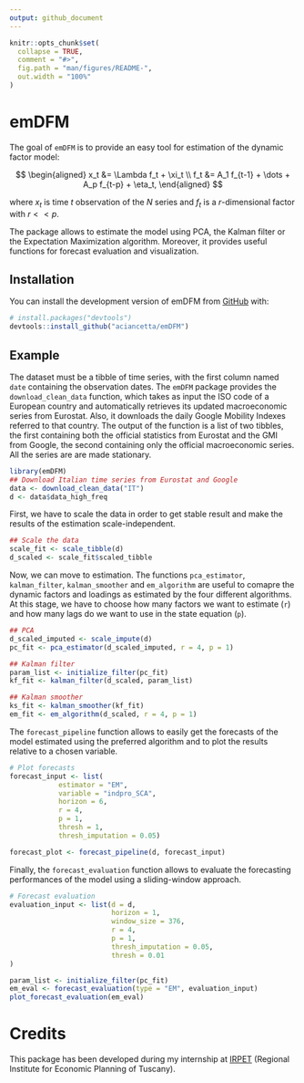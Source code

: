 ```yaml
---
output: github_document
---
```


<!-- README.md is generated from README.Rmd. Please edit that file -->

```r
knitr::opts_chunk$set(
  collapse = TRUE,
  comment = "#>",
  fig.path = "man/figures/README-",
  out.width = "100%"
)
```

# emDFM

<!-- badges: start -->
<!-- badges: end -->

The goal of `emDFM` is to provide an easy tool for estimation of the dynamic factor model:

$$
\begin{aligned}
x_t &= \Lambda f_t + \xi_t \\
f_t &= A_1 f_{t-1} + \dots + A_p f_{t-p} + \eta_t,
\end{aligned}
$$

where $x_t$ is time $t$ observation of the $N$ series and $f_t$ is a $r$-dimensional factor with $r<<p$.

The package allows to estimate the model using PCA, the Kalman filter or the Expectation Maximization algorithm. Moreover, it provides useful functions for forecast evaluation and visualization.

## Installation

You can install the development version of emDFM from [GitHub](https://github.com/) with:

``` r
# install.packages("devtools")
devtools::install_github("aciancetta/emDFM")
```

## Example

The dataset must be a tibble of time series, with the first column named `date` containing the observation dates. The `emDFM` package provides the `download_clean_data` function, which takes as input the ISO code of a European country and automatically retrieves its updated macroeconomic series from Eurostat. Also, it downloads the daily Google Mobility Indexes referred to that country. The output of the function is a list of two tibbles, the first containing both the official statistics from Eurostat and the GMI from Google, the second containing only the official macroeconomic series. All the series are are made stationary.

```r
library(emDFM)
## Download Italian time series from Eurostat and Google
data <- download_clean_data("IT")
d <- data$data_high_freq
```

First, we have to scale the data in order to get stable result and make the results of the estimation scale-independent.

```r
## Scale the data
scale_fit <- scale_tibble(d)
d_scaled <- scale_fit$scaled_tibble
```

Now, we can move to estimation. The functions `pca_estimator`, `kalman_filter`, `kalman_smoother` and `em_algorithm` are useful to comapre the dynamic factors and loadings as estimated by the four different algorithms. At this stage, we have to choose how many factors we want to estimate (`r`) and how many lags do we want to use in the state equation (`p`).

```r
## PCA
d_scaled_imputed <- scale_impute(d)
pc_fit <- pca_estimator(d_scaled_imputed, r = 4, p = 1)

## Kalman filter
param_list <- initialize_filter(pc_fit)
kf_fit <- kalman_filter(d_scaled, param_list)

## Kalman smoother
ks_fit <- kalman_smoother(kf_fit)
em_fit <- em_algorithm(d_scaled, r = 4, p = 1)
```

The `forecast_pipeline` function allows to easily get the forecasts of the model estimated using the preferred algorithm and to plot the results relative to a chosen variable.

```r
# Plot forecasts
forecast_input <- list(
            estimator = "EM",
            variable = "indpro_SCA",
            horizon = 6,
            r = 4,
            p = 1,
            thresh = 1,
            thresh_imputation = 0.05)

forecast_plot <- forecast_pipeline(d, forecast_input)
```

Finally, the `forecast_evaluation` function allows to evaluate the forecasting performances of the model using a sliding-window approach.

```r
# Forecast evaluation
evaluation_input <- list(d = d,
                         horizon = 1,
                         window_size = 376,
                         r = 4,
                         p = 1,
                         thresh_imputation = 0.05,
                         thresh = 0.01
)

param_list <- initialize_filter(pc_fit)
em_eval <- forecast_evaluation(type = "EM", evaluation_input)
plot_forecast_evaluation(em_eval)
```


# Credits
This package has been developed during my internship at [IRPET](http://www.irpet.it/) (Regional Institute for Economic Planning of Tuscany).
